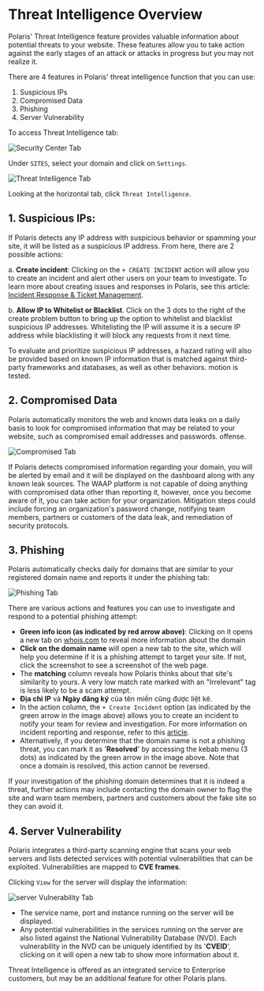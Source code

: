 # Threat Intelligence Overview

Polaris' Threat Intelligence feature provides valuable information about potential threats to your website. These
features allow you to take action against the early stages of an attack or attacks in progress but you may not realize it.

There are 4 features in Polaris' threat intelligence function that you can use:
1.	Suspicious IPs
2.	Compromised Data
3.	Phishing
4.	Server Vulnerability

To access Threat Intelligence tab:

![Security Center Tab](/img/security-center/incident-response/security-center-tab.png)

Under `SITES`, select your domain and click on `Settings`.

![Threat Intelligence Tab](/img/security-center/threat-intelligence/threat-intelligence-tab.png)

Looking at the horizontal tab, click `Threat Intelligence`.

## 1.	Suspicious IPs:

If Polaris detects any IP address with suspicious behavior or spamming your site, it will be listed as a suspicious IP
address. From here, there are 2 possible actions:

a.	**Create incident**: Clicking on the `+ CREATE INCIDENT` action will allow you to create an incident and alert other
users on your team to investigate. To learn more about creating issues and responses in Polaris,
see this article: [Incident Response & Ticket Management](incidents/incident-response).

b.	**Allow IP to Whitelist or Blacklist**. Click on the 3 dots to the right of the create problem button to bring up
the option to whitelist and blacklist suspicious IP addresses. Whitelisting the IP will assume it is a secure IP
address while blacklisting it will block any requests from it next time.

To evaluate and prioritize suspicious IP addresses, a hazard rating will also be provided based on known IP information
that is matched against third-party frameworks and databases, as well as other behaviors. motion is tested.

## 2.	Compromised Data

Polaris automatically monitors the web and known data leaks on a daily basis to look for compromised information that
may be related to your website, such as compromised email addresses and passwords. offense.

![Compromised Tab](/img/security-center/threat-intelligence/compromised-data-tab.png)

If Polaris detects compromised information regarding your domain, you will be alerted by email and it will be displayed
on the dashboard along with any known leak sources. The WAAP platform is not capable of doing anything with compromised
data other than reporting it, however, once you become aware of it, you can take action for your organization.
Mitigation steps could include forcing an organization's password change, notifying team members, partners or customers
of the data leak, and remediation of security protocols.

## 3.	Phishing

Polaris automatically checks daily for domains that are similar to your registered domain name and reports it under the phishing tab:

![Phishing Tab](/img/security-center/threat-intelligence/phishing-tab.png)

There are various actions and features you can use to investigate and respond to a potential phishing attempt:
-	**Green info icon (as indicated by red arrow above)**: Clicking on it opens a new tab on [whois.com](https://www.whois.com/whois/)
to reveal more information about the domain
-	**Click on the domain name** will open a new tab to the site, which will help you determine if it is a phishing
attempt to target your site. If not, click the screenshot to see a screenshot of the web page.
-	The **matching** column reveals how Polaris thinks about that site's similarity to yours. A very low match rate
marked with an "Irrelevant" tag is less likely to be a scam attempt.
-	**Địa chỉ IP** và **Ngày đăng ký** của tên miền cũng được liệt kê.
-	In the action column, the `+ Create Incident` option (as indicated by the green arrow in the image above) allows you
to create an incident to notify your team for review and investigation. For more information on incident reporting and
response, refer to this [article](incidents/incident-response).
-	Alternatively, if you determine that the domain name is not a phishing threat, you can mark it as '**Resolved**' by
accessing the kebab menu (3 dots) as indicated by the green arrow in the image above. Note that once a domain is
resolved, this action cannot be reversed.

If your investigation of the phishing domain determines that it is indeed a threat, further actions may include
contacting the domain owner to flag the site and warn team members, partners and customers about the fake site so
they can avoid it.

## 4.	Server Vulnerability

Polaris integrates a third-party scanning engine that scans your web servers and lists detected services with potential
vulnerabilities that can be exploited. Vulnerabilities are mapped to **CVE frames**.

Clicking `View` for the server will display the information:

![server Vulnerability Tab](/img/security-center/threat-intelligence/server-vulnerability-tab.png)

-	The service name, port and instance running on the server will be displayed.
-	Any potential vulnerabilities in the services running on the server are also listed against the National Vulnerability
Database (NVD). Each vulnerability in the NVD can be uniquely identified by its '**CVEID**', clicking on it will open a
new tab to show more information about it.

Threat Intelligence is offered as an integrated service to Enterprise customers, but may be an additional feature for
other Polaris plans.
